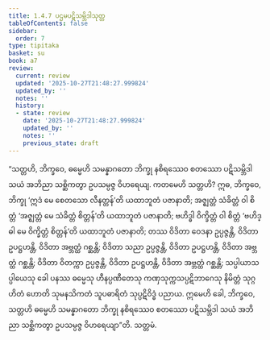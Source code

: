```yaml
---
title: 1.4.7 ပဌမပဋိသမ္ဘိဒါသုတ္တ
tableOfContents: false
sidebar:
  order: 7
type: tipitaka
basket: su
book: a7
review:
  current: review
  updated: '2025-10-27T21:48:27.999824'
  updated_by: ''
  notes: ''
  history:
  - state: review
    date: '2025-10-27T21:48:27.999824'
    updated_by: ''
    notes: ''
    previous_state: draft
---
```



<ReviewStatus review={frontmatter.review} showDetails={true} />

<HypothesisAnnotation frontmatter={frontmatter} />

<DynamicBreadcrumb />

<Division number="38" book="a7" e="ch" v="16" p="422">

<Paragraph number="201" book="a7">
“သတ္တဟိ, ဘိက္ခဝေ, ဓမ္မေဟိ သမန္နာဂတော ဘိက္ခု နစိရဿေဝ စတဿော ပဋိသမ္ဘိဒါ သယံ အဘိညာ သစ္ဆိကတွာ ဥပသမ္ပဇ္ဇ ဝိဟရေယျ. ကတမေဟိ သတ္တဟိ? ဣဓ, ဘိက္ခဝေ, ဘိက္ခု ‘ဣဒံ မေ စေတသော လီနတ္တန်’တိ ယထာဘူတံ ပဇာနာတိ; အဇ္ဈတ္တံ သံခိတ္တံ ဝါ စိတ္တံ ‘အဇ္ဈတ္တံ မေ သံခိတ္တံ စိတ္တန်’တိ ယထာဘူတံ ပဇာနာတိ; ဗဟိဒ္ဓါ ဝိက္ခိတ္တံ ဝါ စိတ္တံ ‘ဗဟိဒ္ဓါ မေ ဝိက္ခိတ္တံ စိတ္တန်’တိ ယထာဘူတံ ပဇာနာတိ; တဿ ဝိဒိတာ ဝေဒနာ ဥပ္ပဇ္ဇန္တိ, ဝိဒိတာ ဥပဋ္ဌဟန္တိ, ဝိဒိတာ အဗ္ဘတ္ထံ ဂစ္ဆန္တိ; ဝိဒိတာ သညာ ဥပ္ပဇ္ဇန္တိ, ဝိဒိတာ ဥပဋ္ဌဟန္တိ, ဝိဒိတာ အဗ္ဘတ္ထံ ဂစ္ဆန္တိ; ဝိဒိတာ ဝိတက္ကာ ဥပ္ပဇ္ဇန္တိ, ဝိဒိတာ ဥပဋ္ဌဟန္တိ, ဝိဒိတာ အဗ္ဘတ္ထံ ဂစ္ဆန္တိ; သပ္ပါယာသပ္ပါယေသု ခေါ ပနဿ ဓမ္မေသု ဟီနပ္ပဏီတေသု ကဏှသုက္ကသပ္ပဋိဘာဂေသု နိမိတ္တံ သုဂ္ဂဟိတံ ဟောတိ သုမနသိကတံ သူပဓာရိတံ သုပ္ပဋိဝိဒ္ဓံ ပညာယ. ဣမေဟိ ခေါ, ဘိက္ခဝေ, သတ္တဟိ ဓမ္မေဟိ သမန္နာဂတော ဘိက္ခု နစိရဿေဝ စတဿော ပဋိသမ္ဘိဒါ သယံ အဘိညာ သစ္ဆိကတွာ ဥပသမ္ပဇ္ဇ ဝိဟရေယျာ”တိ.

</Paragraph>
</Division>

<Paragraph number="202" type="center" book="a7">
သတ္တမံ.
</Paragraph>